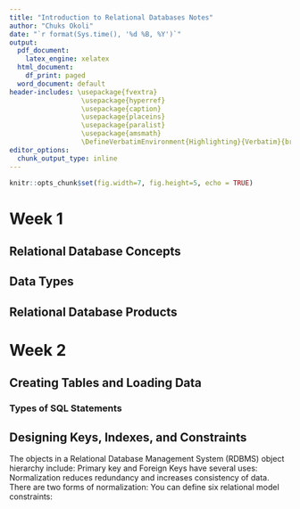 ```yaml
---
title: "Introduction to Relational Databases Notes"
author: "Chuks Okoli"
date: "`r format(Sys.time(), '%d %B, %Y')`"
output:
  pdf_document:
    latex_engine: xelatex
  html_document:
    df_print: paged
  word_document: default
header-includes: \usepackage{fvextra} 
                  \usepackage{hyperref} 
                  \usepackage{caption} 
                  \usepackage{placeins}
                  \usepackage{paralist}
                  \usepackage{amsmath} 
                  \DefineVerbatimEnvironment{Highlighting}{Verbatim}{breaklines,commandchars=\\\{\}}
editor_options:
  chunk_output_type: inline
---
```


```r
knitr::opts_chunk$set(fig.width=7, fig.height=5, echo = TRUE)
```

# Week 1

## Relational Database Concepts

```{=latex}

Data is unorganized information, that is processed to make it meaningful. It can consist of Facts, observations, perceptions, Numbers, characters, symbols, Images Or a mix of any of these. Data can be structured, semi-structured or unstructured. Structured data can be represented in rows and columns, just like a table. It has a well-defined schema, and a rigid structure. These characteristics make relational databases, which store data in tables, ideal for structured data. Semi-structured data has some organizational properties, but not enough to be easily stored in the rows and columns required by a rigid, tabular schema. Instead, semi-structured data is organized into a hierarchy using tags and metadata. Unstructured data doesn’t have an identifiable structure; it doesn’t follow any specific format, sequence, semantics, or rules. It cannot be organized into tabular format for storage in a relational database. Unstructured data is often stored in NoSQL databases. 

Structured and semi-structured data is often stored in databases; either relational databases like DB2 or non-relational databases like MongoDB. Each type of database is optimized for different types of operations. The type of data you need and the processes you want to apply to it will determine the type storage you choose. 

An Online Transaction Processing (OLTP) system is optimized for storing the high-volume of day-to-day operational data that many businesses rely on. OLTP systems are typically relational databases but can also be built on relational databases. An Online Analytical Processing (OLAP) system is optimized for conducting complex data analytics. OLAP systems include relational and non-relational databases, data warehouses, data lakes and other big data stores. Relational databases consist of structured data stored in related tables. 

Relational databases and their supporting systems are called Relational Database Management Systems, or RDBMS. Examples include IBM DB2, Microsoft SQL Server, Oracle, My SQL. Relational databases are primarily OLTP systems, used to support day-to-day business activities such as customer transactions, human resource activities, and workflows. They can also be used to perform data analysis, for example, data from a customer relationship management system can be used to make sales projections. 

```

## Data Types

```{=latex}
A database table represents a single entity and the columns in the table represent attributes of that entity. The commonly used data types in an RDBMS are:
\begin{compactitem}
\item Character string data types include fixed length data types and variable length. The length of a fixed length character string is often denoted in brackets after the type name, such as CHAR(10). This type uses the same amount of space in the database irrespective of the length of the actual data stored in it. 
\item Variable length character strings, often named VARCHAR, can specify a maximum length for the string. 
\item Numeric data types include integer types and decimal types. 
    \begin{compactitem}
    \item Integer data types only hold whole numbers, with no decimal parts. Integer data types typically use 2 or 4 bytes of storage to hold at numbers from negative 2 million or 32 thousand to positive 2 million or 32 thousand. 
    \item Smallints enable you to use less space for smaller numbers and bigints increase the size of the number that the data type can hold. 
    \item Decimal data types can store whole numbers and decimal numbers. The sizes and precision of these data types vary between RDBMSs and have names such as numeric, decimal, dec, real, double, float, decfloat, etc. 
    \item Date/time data can be categorised into dates, times, and timestamps. Dates consist of three-part values for the year, month, and day. And times also generally consist of a three part value for the hours, minutes, and seconds. A timestamp column is a combination of both and consists of seven parts: year, month, day, hour, minute, second, and microsecond. 
    \item Other commonly used data types include: 
        \begin{compactitem}
        \item A Boolean which only holds 1 bit of information: a 0 or a 1. You can use these for true/false or yes/no type data. 
        \item A binary string which holds a sequence of bytes that represent image, voice, or other media data. 
        \item The XML data type can store platform agnostic unstructured data in a hierarchical form. In addition to the various built-in data types, many relational databases also allow you to create your own custom or “user defined” data types (UDTs) that are derived or extended from the built in types. 
        \end{compactitem}
    \end{compactitem}
\end{compactitem}
```


```{=latex}
\textbf{Summary}
\begin{compactitem}
\item The relational model is the most used data model for databases because this model allows for logical data independence, physical data independence, and physical storage independence. 
\item Entities are objects that exist independently of any other entities in the database, while attributes are the data elements that characterize the entity.
\item The building blocks of a relationship are entities, relationship sets, and crows foot notations. 
\item Relationships can be one-to-one, one-to-many, or many-to-many.
\item When translating an Entity-Relationship Diagram to a relational database table, the entity becomes the table and the attributes become columns in the table.
\item Data types define the type of data that can be stored in a column and can include character strings, numeric values, dates/times, Boolean values and more.
\item The advantages of using the correct data type for a column are data integrity, data sorting, range selection, data calculations, and the of standard functions.
\item In a relational model, a relation is made up of two parts: A relation schema specifying the name of a relation and the attributes and a relation instance, which is a table made up of the attributes, or columns, and the tuples, or rows. 
\item Degree refers to the number of attributes, or columns, in a relation. 
\item Cardinality refers to the number of tuples, or rows in a relation. 
\end{compactitem}
```

## Relational Database Products
```{=latex}

There are four types of database topology:
\begin{compactitem}
\item \textbf{Single tier.} The database is installed on a user’s local desktop. 
\item \textbf{2-tier.} The database resides on a remote server and users access it from client systems. 
\item \textbf{3-tier.} The database resides on a remote server and users access it through an application server or a middle tier. 
\item \textbf{Cloud deployments.} The database resides in the cloud, and users access it through an application server layer or another interface that also resides in the cloud.
\end{compactitem}


In shared disk distributed database architectures, multiple database servers process the workload in parallel, allowing the workload to be processed faster. There are three shared nothing distributed database architectures:

\begin{compactitem}
\item \textbf{Replication.} Changes taking place on a database server are replicated to one or more database replicas. In a single location, database replication provides high availability. When database replica is stored in a separate location, it provides a copy of the data for disaster recovery.
\item \textbf{Partitioning.} Very large tables are split across multiple logical partitions.
\item \textbf{Sharding.} Each partition has its own compute resources.
\end{compactitem}

There are different classes of database users, who use databases in different ways:
\begin{compactitem}
\item Three main classes of users are Data Engineers, Data Scientists and Business Analysts, and Application Developers.
\item Database users can access databases through Graphical and Web interfaces, command line tools and scripts, and APIs and ORMs.
\item Major categories of database applications include Database Management tools, Data Science and BI tools, and purpose built or off the shelf business applications.
\item Relational databases are available with commercial licenses or open source.
\item MySQL is an object-relational database that supports many operating systems, a range of languages for client application development, relational and JSON data, multiple storage engines, and high availability and scalability options.
\item PostgreSQL is an open source, object-relational database that supports a range of languages for client application development, relational, structured, and non-structured data, and replication and partitioning for high availability and scalability
\end{compactitem}
```

# Week 2

## Creating Tables and Loading Data

### Types of SQL Statements
```{=latex}
\begin{compactitem}
\item SQL Statement types: DDL and DML
\item Data Definition Language (DDL) statments are used to define, change, or drop database objects such as tables:
  \begin{compactitem}
    \item CREATE - for creating tables and defining its columns
    \item ALTER - for altering tables including adding, dropping columns and modifying datatypes
    \item TRUNCATE - for deleting data in a table but not the table itself
    \item DROP - for deleting tables
  \end{compactitem}
\item Data Manipulation Language (DML) statements are used to read and modify data in tables.
  \begin{compactitem}
    \item Refered to as CRUD operations, that is, Create, Read, Update and Delete rows in a table. Common DML statements include:
    \item INSERT - inserting row or several rows of data into a table
    \item SELECT - reads or select row or rows from a table
    \item UPDATE - edits row or rows in a table
    \item DELETE - removes a row or rows of data from a table
  \end{compactitem}
\end{compactitem}
```

## Designing Keys, Indexes, and Constraints
The objects in a Relational Database Management System (RDBMS) object hierarchy include:
\begin{compactitem}
\item \textbf{Instances:} This is a logical boundary for a database or set of databases where you organize and isolate database objects and set configuration parameters. 
\item \textbf{Relational databases:} This is a set of objects used to store, manage, and access data.
\item \textbf{Schemas:} A user or system schema is a logical grouping of tables, views, nicknames, triggers, functions, packages, and other database objects. Schemas provide naming contexts so that you can distinguish between objects with the same name.
\item \textbf{Database partitions:} You can split very large tables across multiple partitions to improve performance. 
\item \textbf{Database objects:} Database objects are the items that exist within the database, such as tables, constraints, indexes, views, and aliases.
\end{compactitem}

Primary key and Foreign Keys have several uses:
\begin{compactitem}
\item Primary keys enforce uniqueness of rows in a table, whereas Foreign keys are columns in a table that contain the same information as the primary key in another table.
\item You can use primary and foreign keys to create relationships between tables. Relationships between tables reduce redundant data and improve data integrity. 
\item Indexes provide ordered pointers to rows in tables and can improve the performance of SELECT queries, but can decrease the performance of INSERT, UPDATE, and DELETE queries.
\end{compactitem}

Normalization reduces redundancy and increases consistency of data. There are two forms of normalization:
\begin{compactitem}
\item \textbf{First normal form (1NF)} - In this form, the table contains only single values and has no repeating groups.
\item \textbf{Second normal form (2NF)} - This form splits data into multiple tables to reduce redundancy.
\end{compactitem}

You can define six relational model constraints:
\begin{compactitem}
\item \textbf{Entity integrity constraint} - Ensures that the primary key is a unique value that identifies each tuple (or row.)
\item \textbf{Referential integrity constraint} - Defines relationships between tables.
\item \textbf{Semantic integrity constraint} - Refers to the correctness of the meaning of the data.
\item \textbf{Domain constraint} - Specifies the permissible values for a given attribute.
\item \textbf{Null constraint} - Specifies that attribute values cannot be null.
\item \textbf{Check constraint} - Limits the values that are accepted by an attribute.
\end{compactitem}
